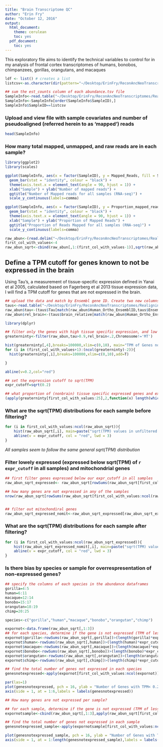 ```yaml
---
title: "Brain Transcriptome QC"
author: "Erin Fry"
date: "October 12, 2016"
output:
  html_document:
    theme: cerulean
    toc: yes
  pdf_document:
    toc: yes
---
```

This exploratory file aims to identify the technical variables to control for in my analysis of frontal cortex transcriptomes of humans, bonobos, chimpanzees, gorillas, orangutans, and macaques


```r

ldf <- list() # creates a list
listcsv<-as.character(dir(pattern="~/Desktop/ErinFry/ReconAncNeoTranscriptomes/Realigning/results/RawGeneExpression/*")) # creates the list of all the csv files in the directory in true (not computer) numerical order

## sum the est_counts column of each abundance.tsv file
SampleInfo<-read.table("~/Desktop/ErinFry/ReconAncNeoTranscriptomes/Realigning/data/SampleInformation.txt",sep='\t',header=TRUE)
SampleInfo<-SampleInfo[order(SampleInfo$SampleID),]
SampleInfo$SampleID==listcsv

```


### Upload and view file with sample covariates and number of pseudoaligned (referred herein to as 'mapped') reads
```r
head(SampleInfo)

```

### How many total mapped, unmapped, and raw reads are in each sample?

```r
library(ggplot2)
library(scales)

ggplot(SampleInfo, aes(x = factor(SampleID), y = Mapped_Reads, fill = Species)) + 
  geom_bar(stat = "identity", colour = "black") + 
  theme(axis.text.x = element_text(angle = 90, hjust = 1)) + 
  xlab("Sample") + ylab("Number of mapped reads") + 
  ggtitle("Number of Mapped reads for all samples (RNA-seq)") + 
  scale_y_continuous(labels=comma)

ggplot(SampleInfo, aes(x = factor(SampleID), y = Proportion_mapped_reads, fill = Species)) + 
  geom_bar(stat = "identity", colour = "black") + 
  theme(axis.text.x = element_text(angle = 90, hjust = 1)) + 
  xlab("Sample") + ylab("Proportion of Mapped Reads") + 
  ggtitle("Proportion of Reads Mapped for all samples (RNA-seq)") + 
  scale_y_continuous(labels=comma)

```



```r

raw_abun<-(read.delim("~/Desktop/ErinFry/ReconAncNeoTranscriptomes/Realigning/results/QualityControl/Transcript_Abundances.txt"))
first_col_with_values<-4
raw_abun_sqrt<-cbind(raw_abun[,1:(first_col_with_values-1)],sqrt(raw_abun[,first_col_with_values:ncol(raw_abun)]))

```



## Define a TPM cutoff for genes known to not be expressed in the brain

Using Tau's, a measurement of tissue-specific expression defined in Yanai et al 2005, calculated based on Fagerberg et al 2013 tissue expression data, I will find a TPM cutoff for genes that are not expressed in the brain. 

```r
## upload the data and match by Ensembl gene ID. Create two new columns for the Taus and relative brain expression
taus<-read.table("~/Desktop/ErinFry/ReconAncNeoTranscriptomes/Realigning/data/taus.txt",sep='\t',header=T)
raw_abun$tau<-(taus$Tau[match(raw_abun$Human_Ortho_EnsemblID,taus$Ensembl.gene.id)])
raw_abun$rel_brain<-(taus$brain_relative[match(raw_abun$Human_Ortho_EnsemblID,taus$Ensembl.gene.id)])

library(dplyr)

```

```r
## filter only the genes with high tissue specific expression, and low expression in the brain (high relative brain expression would defeat the purpose of finding genes not expressed in the brain)
greaterninty<-filter(raw_abun,tau>0.9,rel_brain<.2,Chromosome!='MT')

hist(greaterninty[,4],breaks=100000,xlim=c(0,10), main="TPM of Genes not generally expressed in the brain", xlab="Transcripts per Million", ylab="Number of genes")
for (i in (first_col_with_values+1):(ncol(greaterninty)-2)){
  hist(greaterninty[,i],breaks=100000,xlim=c(0,10),add=T)

}

abline(v=0.2,col="red")

## set the expression cutoff to sqrt(TPM)
expr_cutoff=sqrt(0.2)

## what proportion of (nonbrain) tissue specific expressed genes and expressed below the cutoff of 0.2 TPM in each sample?
(apply(greaterninty[first_col_with_values:25],2,function(x) length(which(x<expr_cutoff))/nrow(greaterninty)))

```


### What are the sqrt(TPM) distributions for each sample before filtering?


```r
for (i in first_col_with_values:ncol(raw_abun_sqrt)){
    hist(raw_abun_sqrt[,i], main=paste("sqrt(TPM) values in unfiltered data ",colnames(raw_abun_sqrt)[i],sep = ""), xlab = "sqrt(TPM)", breaks = 1000, xlim=c(0,10))
    abline(v = expr_cutoff, col = "red", lwd = 3)
}

```


*All samples seem to follow the same general sqrt(TPM) distribution*

### Filter lowely expressed (expressed below sqrt(TPM) of `r expr_cutoff` in all samples) and mitochondrial genes
```r

## first filter genes expressed below our expr_cutoff in all samples
raw_abun_sqrt_expressed<- raw_abun_sqrt[rowSums(raw_abun_sqrt[first_col_with_values:ncol(raw_abun_sqrt)])>((ncol(raw_abun_sqrt)-first_col_with_values+1)*expr_cutoff),]

## how many genes are not expressed in any of the samples
nrow(raw_abun_sqrt[rowSums(raw_abun_sqrt[first_col_with_values:ncol(raw_abun_sqrt)])<((ncol(raw_abun_sqrt)-first_col_with_values+1)*expr_cutoff),])


## filter out mitochondiral genes
raw_abun_sqrt_expressed_nomit<-raw_abun_sqrt_expressed[raw_abun_sqrt_expressed$Chromosome!='MT',]

```

### What are the sqrt(TPM) distributions for each sample after filtering?

```r
for (i in first_col_with_values:ncol(raw_abun_sqrt_expressed)){
    hist(raw_abun_sqrt_expressed_nomit[,i], main=paste("sqrt(TPM) values in filtered data ",colnames(raw_abun_sqrt)[i],sep = ""), xlab = "sqrt(TPM)", breaks = 1000, xlim=c(0,10))
    abline(v = expr_cutoff, col = "red", lwd = 3)
}
```


### Is there bias by species or sample for overrespresentation of non-expressed genes?

```r

## specify the columns of each species in the abundance dataframes
gorilla=4:5
human=6:11
macaque=12:14
bonobo=15:17
orangutan=18:19
chimp=20:25

species<-c("gorilla","human","macaque","bonobo","orangutan","chimp")

expornot<-data.frame(raw_abun_sqrt[,1:3])
## for each species, determine if the gene is not expressed (TPM of less than 0.2 in every individual)
expornot$gorilla<-rowSums(raw_abun_sqrt[,gorilla])>(length(gorilla)*expr_cutoff)
expornot$human<-rowSums(raw_abun_sqrt[,human])>(length(human)*expr_cutoff)
expornot$macaque<-rowSums(raw_abun_sqrt[,macaque])>(length(macaque)*expr_cutoff)
expornot$bonobo<-rowSums(raw_abun_sqrt[,bonobo])>(length(bonobo)*expr_cutoff)
expornot$orangutan<-rowSums(raw_abun_sqrt[,orangutan])>(length(orangutan)*expr_cutoff)
expornot$chimp<-rowSums(raw_abun_sqrt[,chimp])>(length(chimp)*expr_cutoff)

## find the total number of genes not expressed in each species
genesnotexpressed<-apply(expornot[first_col_with_values:ncol(expornot)],2, function(x) length(which(x=="FALSE")))

par(las=1)
plot(genesnotexpressed, pch = 16, ylab = "Number of Genes with TPM< 0.2 in all samples", xlab = "Species", xaxt = 'n', main = "Number of genes not expressed in each species")
axis(side = 1, at = 1:6,labels = labels(genesnotexpressed))

## How many genes are not expressed per sample?

## for each sample, determine if the gene is not expressed (TPM of less than 0.2)
expornotsample<-cbind(raw_abun_sqrt[,1:3],apply(raw_abun_sqrt[first_col_with_values:ncol(raw_abun_sqrt)],2,function(x) x> expr_cutoff))

## find the total number of genes not expressed in each sample
genesnotexpressed_sample<-apply(expornotsample[first_col_with_values:ncol(expornotsample)],2, function(x) length(which(x=="FALSE")))

plot(genesnotexpressed_sample, pch = 16, ylab = "Number of Genes with TPM< 0.2 in each samples", xlab = "", xaxt = 'n', main = "Number of genes not expressed in each sample")
axis(side = 1, at = 1:length(genesnotexpressed_sample),labels = labels(genesnotexpressed_sample),las=2)


```

